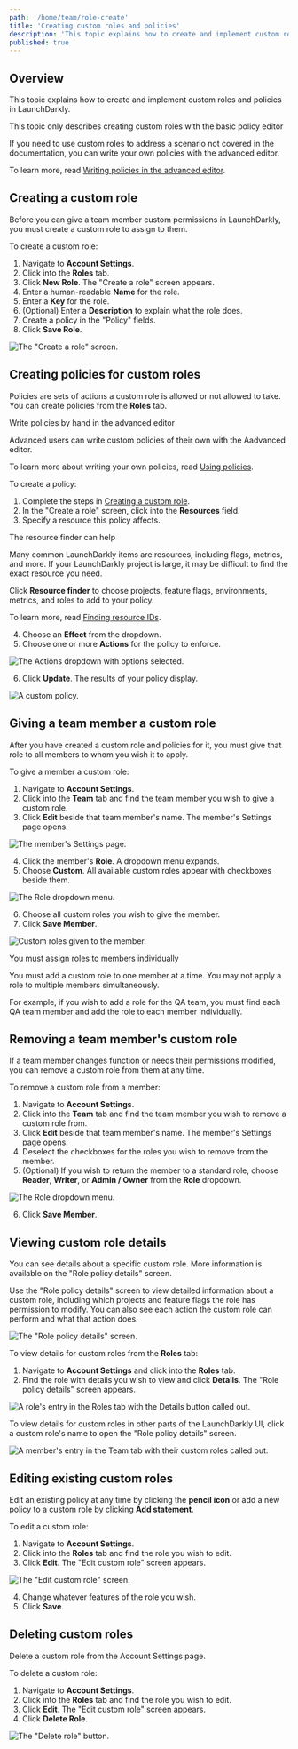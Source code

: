 ```yaml
---
path: '/home/team/role-create'
title: 'Creating custom roles and policies'
description: 'This topic explains how to create and implement custom roles in LaunchDarkly. Create a custom role and apply it to one or more members in your team.'
published: true
---
```


## Overview

This topic explains how to create and implement custom roles and policies in LaunchDarkly. 

<Callout intent="info">
  <CalloutTitle>This topic only describes creating custom roles with the basic policy editor</CalloutTitle>
  <CalloutDescription>

If you need to use custom roles to address a scenario not covered in the documentation, you can write your own policies with the advanced editor. 

To learn more, read [Writing policies in the advanced editor](/home/team/role-policies#writing-policies-in-the-advanced-editor).

  </CalloutDescription>
</Callout> 

## Creating a custom role

Before you can give a team member custom permissions in LaunchDarkly, you must create a custom role to assign to them.

To create a custom role:

1. Navigate to **Account Settings**.
2. Click into the **Roles** tab.
3. Click **New Role**. The "Create a role" screen appears.
4. Enter a human-readable **Name** for the role.
5. Enter a **Key** for the role.
6. (Optional) Enter a **Description** to explain what the role does.
7. Create a policy in the "Policy" fields.
8. Click **Save Role**.

![The "Create a role" screen.](../../../../images/settings-roles-create.png) 

## Creating policies for custom roles

Policies are sets of actions a custom role is allowed or not allowed to take. You can create policies from the **Roles** tab.

<Callout intent="info">
  <CalloutTitle>Write policies by hand in the advanced editor</CalloutTitle>
  <CalloutDescription>

Advanced users can write custom policies of their own with the Aadvanced editor. 

To learn more about writing your own
policies, read [Using policies](/home/team/role-policies).

  </CalloutDescription>
</Callout> 

To create a policy:

1. Complete the steps in [Creating a custom role](#creating-a-custom-role).
2. In the "Create a role" screen, click into the **Resources** field.
3. Specify a resource this policy affects.

<Callout intent="info">
  <CalloutTitle>The resource finder can help</CalloutTitle>
  <CalloutDescription>

Many common LaunchDarkly items are resources, including flags, metrics, and more. If your LaunchDarkly project is large, it may be difficult to find the exact resource you need. 

Click **Resource finder** to choose projects, feature flags, environments, metrics, and roles to add to your policy.

To learn more, read [Finding resource IDs](/home/team/role-policies#finding-resource-ids).

  </CalloutDescription>
</Callout> 

4. Choose an **Effect** from the dropdown.
5. Choose one or more **Actions** for the policy to enforce.

![The Actions dropdown with options selected.](../../../../images/settings-roles-resources-action-menu.png) 


6. Click **Update**. The results of your policy display.

![A custom policy.](../../../../images/settings-roles-policy.png)

## Giving a team member a custom role

After you have created a custom role and policies for it, you must give that role to all members to whom you wish it to apply.

To give a member a custom role:

1. Navigate to **Account Settings**.
2. Click into the **Team** tab and find the team member you wish to give a custom role.
3. Click **Edit** beside that team member's name. The member's Settings page opens.

![The member's Settings page.](../../../../images/settings-team-member-edit.png) 


4. Click the member's **Role**. A dropdown menu expands.
5. Choose **Custom**. All available custom roles appear with checkboxes beside them.

![The Role dropdown menu.](../../../../images/settings-team-role-dropdown.png)

6. Choose all custom roles you wish to give the member.
7. Click **Save Member**.

![Custom roles given to the member.](../../../../images/settings-team-custom-roles-assigned.png) 


<Callout intent="alert">
  <CalloutTitle>You must assign roles to members individually</CalloutTitle>
  <CalloutDescription>

You must add a custom role to one member at a time. You may not apply a role to multiple members simultaneously.

For example, if you wish to add a role for the QA team, you must find each QA team member and add the role to each member individually.

  </CalloutDescription>
</Callout> 

## Removing a team member's custom role

If a team member changes function or needs their permissions modified, you can remove a custom role from them at any time.

To remove a custom role from a member:

1. Navigate to **Account Settings**.
2. Click into the **Team** tab and find the team member you wish to remove a custom role from.
3. Click **Edit** beside that team member's name. The member's Settings page opens.
4. Deselect the checkboxes for the roles you wish to remove from the member.
5. (Optional) If you wish to return the member to a standard role, choose **Reader**, **Writer**, or **Admin / Owner** from the **Role** dropdown.

![The Role dropdown menu.](../../../../images/settings-team-role-dropdown.png) 

6. Click **Save Member**.

## Viewing custom role details

You can see details about a specific custom role. More information is available on the "Role policy details" screen.

Use the "Role policy details" screen to view detailed information about a custom role, including which projects and feature flags the role has permission to modify. You can also see each action the custom role can perform and what that action does. 

![The "Role policy details" screen.](../../../../images/settings-roles-role-policy-details.png) 

To view details for custom roles from the **Roles** tab:

1. Navigate to **Account Settings** and click into the **Roles** tab.
2. Find the role with details you wish to view and click **Details**. The "Role policy details" screen appears.

![A role's entry in the Roles tab with the Details button called out.](../../../../images/settings-roles-details-callout.png) 

To view details for custom roles in other parts of the LaunchDarkly UI, click a custom role's name to open the "Role policy details" screen.

![A member's entry in the Team tab with their custom roles called out.](../../../../images/settings-team-roles-callout.png) 

## Editing existing custom roles

Edit an existing policy at any time by clicking the **pencil icon** or add a new policy to a custom role by clicking **Add statement**.

To edit a custom role:

1. Navigate to **Account Settings**.
2. Click into the **Roles** tab and find the role you wish to edit.
3. Click **Edit**. The "Edit custom role" screen appears.

![The "Edit custom role" screen.](../../../../images/settings-roles-edit.png)

4. Change whatever features of the role you wish.
5. Click **Save**.

## Deleting custom roles

Delete a custom role from the Account Settings page.

To delete a custom role:

1. Navigate to **Account Settings**.
2. Click into the **Roles** tab and find the role you wish to edit.
3. Click **Edit**. The "Edit custom role" screen appears.
4. Click **Delete Role**.

![The "Delete role" button.](../../../../images/settings-roles-delete.png)